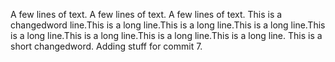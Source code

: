 A few lines of text.
A few lines of text.
A few lines of text.
This is a changedword line.This is a long line.This is a long line.This is a long line.This is a long line.This is a long line.This is a long line.This is a long line.
This is a short changedword.
Adding stuff for commit 7.

